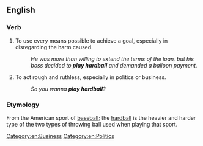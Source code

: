 ==English==

===Verb===
{{head|en|verb}}

# {{lb|en|idiomatic}} To use every means possible to achieve a goal, especially in disregarding the harm caused.
#: ''He was more than willing to extend the terms of the loan, but his boss decided to '''play hardball''' and demanded a balloon payment.''
# {{lb|en|idiomatic}} To act rough and ruthless, especially in politics or business.
#: ''So you wanna '''play hardball'''?''

===Etymology===
From the American sport of [[baseball]]; the [[hardball]] is the heavier and harder type of the two types of throwing ball used when playing that sport.

[[Category:en:Business]]
[[Category:en:Politics]]